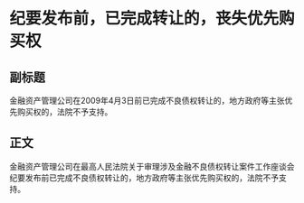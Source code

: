 # 纪要发布前，已完成转让的，丧失优先购买权
## 副标题
金融资产管理公司在2009年4月3日前已完成不良债权转让的，地方政府等主张优先购买权的，法院不予支持。
## 正文
金融资产管理公司在最高人民法院关于审理涉及金融不良债权转让案件工作座谈会纪要发布前已完成不良债权转让的，地方政府等主张优先购买权的，法院不予支持。
